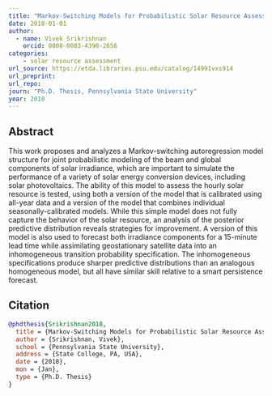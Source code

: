 ```yaml
---
title: "Markov-Switching Models for Probabilistic Solar Resource Assessment and Forecasting"
date: 2018-01-01
author: 
  - name: Vivek Srikrishnan
    orcid: 0000-0003-4390-2656
categories:
    - solar resource assessment
url_source: https://etda.libraries.psu.edu/catalog/14991vxs914
url_preprint:
url_repo: 
journ: "Ph.D. Thesis, Pennsylvania State University"
year: 2018
---
```



## Abstract

This work proposes and analyzes a Markov-switching autoregression model structure for joint probabilistic modeling of the beam and global components of solar irradiance, which are important to simulate the performance of a variety of solar energy conversion devices, including solar photovoltaics. The ability of this model to assess the hourly solar resource is tested, using both a version of the model that is calibrated using all-year data and a version of the model that combines individual seasonally-calibrated models. While this simple model does not fully capture the behavior of the solar resource, an analysis of the posterior predictive distribution reveals strategies for improvement. A version of this model is also used to forecast both irradiance components for a 15-minute lead time while assimilating geostationary satellite data into an inhomogeneous transition probability specification. The inhomogeneous specifications produce sharper predictive distributions than an analogous homogeneous model, but all have similar skill relative to a smart persistence forecast.

## Citation

```bibtex
@phdthesis{Srikrishnan2018,
  title = {Markov-Switching Models for Probabilistic Solar Resource Assessment and Forecasting},
  author = {Srikrishnan, Vivek},
  school = {Pennsylvania State University},
  address = {State College, PA, USA},
  date = {2018},
  mon = {Jan},
  type = {Ph.D. Thesis}
}
```